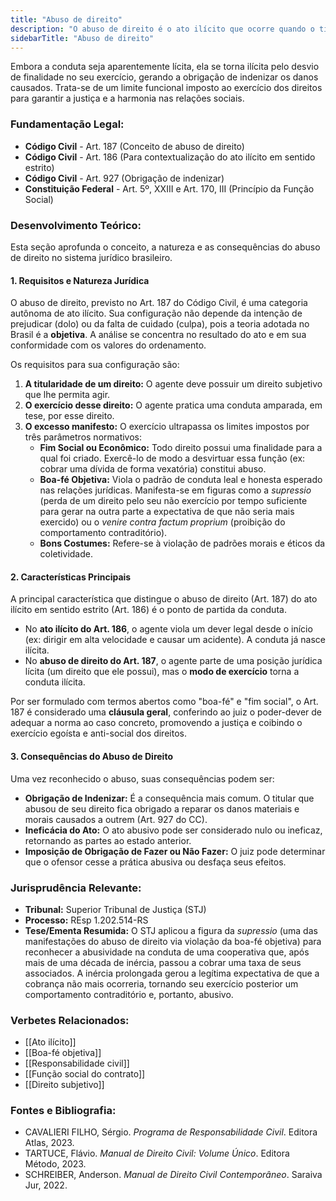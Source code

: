 ```yaml
---
title: "Abuso de direito"
description: "O abuso de direito é o ato ilícito que ocorre quando o titular de um direito subjetivo o exerce de forma manifestamente excessiva, contrariando sua finalidade social ou econômica, a boa-fé ou os bons costumes."
sidebarTitle: "Abuso de direito"
---
```


Embora a conduta seja aparentemente lícita, ela se torna ilícita pelo desvio de finalidade no seu exercício, gerando a obrigação de indenizar os danos causados. Trata-se de um limite funcional imposto ao exercício dos direitos para garantir a justiça e a harmonia nas relações sociais.

### **Fundamentação Legal:**

- **Código Civil** - Art. 187 (Conceito de abuso de direito)
- **Código Civil** - Art. 186 (Para contextualização do ato ilícito em sentido estrito)
- **Código Civil** - Art. 927 (Obrigação de indenizar)
- **Constituição Federal** - Art. 5º, XXIII e Art. 170, III (Princípio da Função Social)

### **Desenvolvimento Teórico:**

Esta seção aprofunda o conceito, a natureza e as consequências do abuso de direito no sistema jurídico brasileiro.

#### **1. Requisitos e Natureza Jurídica**

O abuso de direito, previsto no Art. 187 do Código Civil, é uma categoria autônoma de ato ilícito. Sua configuração não depende da intenção de prejudicar (dolo) ou da falta de cuidado (culpa), pois a teoria adotada no Brasil é a **objetiva**. A análise se concentra no resultado do ato e em sua conformidade com os valores do ordenamento.

Os requisitos para sua configuração são:

1. **A titularidade de um direito:** O agente deve possuir um direito subjetivo que lhe permita agir.
2. **O exercício desse direito:** O agente pratica uma conduta amparada, em tese, por esse direito.
3. **O excesso manifesto:** O exercício ultrapassa os limites impostos por três parâmetros normativos:
   - **Fim Social ou Econômico:** Todo direito possui uma finalidade para a qual foi criado. Exercê-lo de modo a desvirtuar essa função (ex: cobrar uma dívida de forma vexatória) constitui abuso.
   - **Boa-fé Objetiva:** Viola o padrão de conduta leal e honesta esperado nas relações jurídicas. Manifesta-se em figuras como a _supressio_ (perda de um direito pelo seu não exercício por tempo suficiente para gerar na outra parte a expectativa de que não seria mais exercido) ou o _venire contra factum proprium_ (proibição do comportamento contraditório).
   - **Bons Costumes:** Refere-se à violação de padrões morais e éticos da coletividade.

#### **2. Características Principais**

A principal característica que distingue o abuso de direito (Art. 187) do ato ilícito em sentido estrito (Art. 186) é o ponto de partida da conduta.

- No **ato ilícito do Art. 186**, o agente viola um dever legal desde o início (ex: dirigir em alta velocidade e causar um acidente). A conduta já nasce ilícita.
- No **abuso de direito do Art. 187**, o agente parte de uma posição jurídica lícita (um direito que ele possui), mas o **modo de exercício** torna a conduta ilícita.

Por ser formulado com termos abertos como "boa-fé" e "fim social", o Art. 187 é considerado uma **cláusula geral**, conferindo ao juiz o poder-dever de adequar a norma ao caso concreto, promovendo a justiça e coibindo o exercício egoísta e anti-social dos direitos.

#### **3. Consequências do Abuso de Direito**

Uma vez reconhecido o abuso, suas consequências podem ser:

- **Obrigação de Indenizar:** É a consequência mais comum. O titular que abusou de seu direito fica obrigado a reparar os danos materiais e morais causados a outrem (Art. 927 do CC).
- **Ineficácia do Ato:** O ato abusivo pode ser considerado nulo ou ineficaz, retornando as partes ao estado anterior.
- **Imposição de Obrigação de Fazer ou Não Fazer:** O juiz pode determinar que o ofensor cesse a prática abusiva ou desfaça seus efeitos.

### **Jurisprudência Relevante:**

- **Tribunal:** Superior Tribunal de Justiça (STJ)
- **Processo:** REsp 1.202.514-RS
- **Tese/Ementa Resumida:** O STJ aplicou a figura da _supressio_ (uma das manifestações do abuso de direito via violação da boa-fé objetiva) para reconhecer a abusividade na conduta de uma cooperativa que, após mais de uma década de inércia, passou a cobrar uma taxa de seus associados. A inércia prolongada gerou a legítima expectativa de que a cobrança não mais ocorreria, tornando seu exercício posterior um comportamento contraditório e, portanto, abusivo.

### **Verbetes Relacionados:**

- [[Ato ilícito]]
- [[Boa-fé objetiva]]
- [[Responsabilidade civil]]
- [[Função social do contrato]]
- [[Direito subjetivo]]

### **Fontes e Bibliografia:**

- CAVALIERI FILHO, Sérgio. _Programa de Responsabilidade Civil_. Editora Atlas, 2023.
- TARTUCE, Flávio. _Manual de Direito Civil: Volume Único_. Editora Método, 2023.
- SCHREIBER, Anderson. _Manual de Direito Civil Contemporâneo_. Saraiva Jur, 2022.